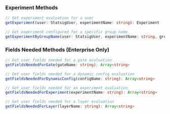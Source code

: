 ### Experiment Methods

```typescript
// Get experiment evaluation for a user
getExperiment(user: StatsigUser, experimentName: string): Experiment

// Get experiment configured for a specific group name
getExperimentByGroupName(user: StatsigUser, experimentName: string, groupName: string): Experiment
```

### Fields Needed Methods (Enterprise Only)

```typescript
// Get user fields needed for a gate evaluation
getFieldsNeededForGate(gateName: string): Array<string>

// Get user fields needed for a dynamic config evaluation
getFieldsNeededForDynamicConfig(configName: string): Array<string>

// Get user fields needed for an experiment evaluation
getFieldsNeededForExperiment(experimentName: string): Array<string>

// Get user fields needed for a layer evaluation
getFieldsNeededForLayer(layerName: string): Array<string>
```
